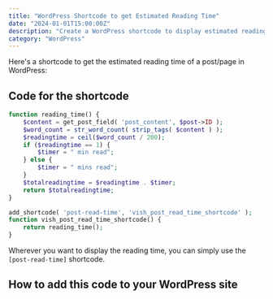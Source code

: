```yaml
---
title: "WordPress Shortcode to get Estimated Reading Time"
date: "2024-01-01T15:00:00Z"
description: "Create a WordPress shortcode to display estimated reading time for your posts. Perfect for improving user experience with reading time indicators."
category: "WordPress"
---
```


Here's a shortcode to get the estimated reading time of a post/page in WordPress:

<Shortcode code="[post-read-time]" />

## Code for the shortcode

```php
function reading_time() {
    $content = get_post_field( 'post_content', $post->ID );
    $word_count = str_word_count( strip_tags( $content ) );
    $readingtime = ceil($word_count / 200);
    if ($readingtime == 1) {
        $timer = " min read";
    } else {
        $timer = " mins read";
    }
    $totalreadingtime = $readingtime . $timer;
    return $totalreadingtime;
}

add_shortcode( 'post-read-time', 'vish_post_read_time_shortcode' );
function vish_post_read_time_shortcode() {
    return reading_time();
}
```

Wherever you want to display the reading time, you can simply use the `[post-read-time]` shortcode.

## How to add this code to your WordPress site

<LinkCard 
  href="/blog/add-php-wordpress/"
  title="How to Add PHP Code to WordPress"
  isExternal={false}
/> 